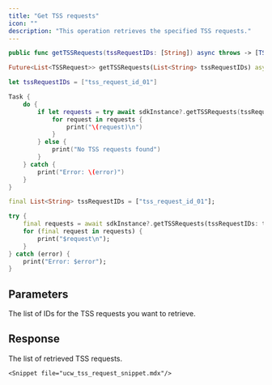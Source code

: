```yaml
---
title: "Get TSS requests"
icon: ""
description: "This operation retrieves the specified TSS requests."
---
```


<CodeGroup>

```Swift iOS
public func getTSSRequests(tssRequestIDs: [String]) async throws -> [TSSRequest]
```

```Dart Flutter
Future<List<TSSRequest>> getTSSRequests(List<String> tssRequestIDs) async
```

</CodeGroup>


<RequestExample>

```Swift iOS
let tssRequestIDs = ["tss_request_id_01"]

Task {
    do {
        if let requests = try await sdkInstance?.getTSSRequests(tssRequestIDs: tssRequestIDs) {
            for request in requests {
                print("\(request)\n")
            }
        } else {
            print("No TSS requests found")
        }
    } catch {
        print("Error: \(error)")
    }
}
```

```Dart Flutter
final List<String> tssRequestIDs = ["tss_request_id_01"];

try {
    final requests = await sdkInstance?.getTSSRequests(tssRequestIDs: tssRequestIDs);
    for (final request in requests) {
        print("$request\n");
    }
} catch (error) {
    print("Error: $error");
}
```


</RequestExample>


## Parameters

<ParamField path="tssRequestIDs" type="string[]">
The list of IDs for the TSS requests you want to retrieve.
</ParamField>


## Response

<ResponseField name="tssRequests" type="object[]">
The list of retrieved TSS requests.

  <Expandable title="child attributes">

    <Snippet file="ucw_tss_request_snippet.mdx"/>

  </Expandable>

</ResponseField>

